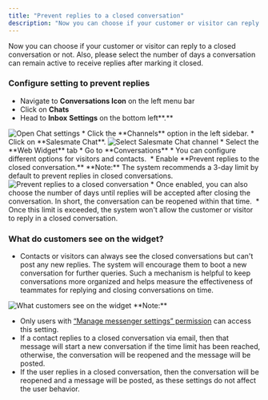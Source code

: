 ```yaml
---
title: "Prevent replies to a closed conversation"
description: "Now you can choose if your customer or visitor can reply to a closed conversation or not. Also, please select the number of days a conversation can re..."
---
```


Now you can choose if your customer or visitor can reply to a closed conversation or not. Also, please select the number of days a conversation can remain active to receive replies after marking it closed.

### Configure setting to prevent replies

*   Navigate to **Conversations Icon** on the left menu bar
*   Click on **Chats**
*   Head to **Inbox** **Settings** on the bottom left**.**

<img src="images/031-open-chat-settings-51151032303001.png" alt="Open Chat settings" />
*   Click the **Channels** option in the left sidebar.
*   Click on **Salesmate Chat**.

<img src="images/032-select-salesmate-chat-channel-51151007667737.png" alt="Select Salesmate Chat channel" />
*   Select the **Web Widget** tab
*   Go to **Conversations**
*   You can configure different options for visitors and contacts. 
*   Enable **Prevent replies to the closed conversation.**

<Note>
**Note:** The system recommends a 3-day limit by default to prevent replies in closed conversations.
</Note>

<img src="images/033-prevent-replies-to-a-closed-conversation-51151007673241.png" alt="Prevent replies to a closed conversation" />
*   Once enabled, you can also choose the number of days until replies will be accepted after closing the conversation. In short, the conversation can be reopened within that time. 
*   Once this limit is exceeded, the system won't allow the customer or visitor to reply in a closed conversation.

### What do customers see on the widget?

*   Contacts or visitors can always see the closed conversations but can't post any new replies. The system will encourage them to boot a new conversation for further queries. Such a mechanism is helpful to keep conversations more organized and helps measure the effectiveness of teammates for replying and closing conversations on time. 

<img src="images/034-what-customers-see-on-the-widget-4406944722969.png" alt="What customers see on the widget" />
<Note>
**Note:**

*   Only users with [“Manage messenger settings” permission](https://support.salesmate.io/hc/en-us/articles/360058438992) can access this setting.
*   If a contact replies to a closed conversation via email, then that message will start a new conversation if the time limit has been reached, otherwise, the conversation will be reopened and the message will be posted.
*   If the user replies in a closed conversation, then the conversation will be reopened and a message will be posted, as these settings do not affect the user behavior.


</Note>